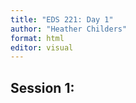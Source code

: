 ```yaml
---
title: "EDS 221: Day 1"
author: "Heather Childers"
format: html
editor: visual
---
```


## Session 1:
